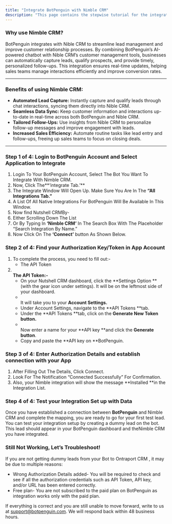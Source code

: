 ```yaml
---
title: "Integrate BotPenguin with Nimble CRM"
description: "This page contains the stepwise tutorial for the integration with BotPenguin"
---
```


### **Why use Nimble CRM?**

BotPenguin integrates with Nible CRM to streamline lead management and improve customer relationship processes. By combining BotPenguin’s AI-powered chatbot with Nible CRM’s customer management tools, businesses can automatically capture leads, qualify prospects, and provide timely, personalized follow-ups. This integration ensures real-time updates, helping sales teams manage interactions efficiently and improve conversion rates.

---

### **Benefits of using Nimble CRM:**

- **Automated Lead Capture:** Instantly capture and qualify leads through chat interactions, syncing them directly into Nible CRM.
- **Seamless Data Sync:** Keep customer information and interactions up-to-date in real-time across both BotPenguin and Nible CRM.
- **Tailored Follow-Ups:** Use insights from Nible CRM to personalize follow-up messages and improve engagement with leads.
- **Increased Sales Efficiency:** Automate routine tasks like lead entry and follow-ups, freeing up sales teams to focus on closing deals.

---

### **Step 1 of 4: Login to BotPenguin Account and Select Application to Integrate**

1. Login To Your BotPenguin Account, Select The Bot You Want To Integrate With Nimble CRM.
2. Now, Click The**‘integrate Tab.’** 
3. The Integrate Window Will Open Up. Make Sure You Are In The **“All Integrations Tab.”**
4. A List Of All Native Integrations For BotPenguin Will Be Available In This Window.
5. Now find Nutshell CRMBy-
6. Either Scrolling Down The List
7. Or By Typing In **‘Nimble CRM’** In The Search Box With The Placeholder “Search Integration By Name.”
8. Now Click On The **‘Connect’** button As Shown Below.

### **Step 2 of 4: Find your Authorization Key/Token in App Account**

1. To complete the process, you need to fill out:-
   - The API Token
2. **\
   The API Token:-**
   - On your Nutshell CRM dashboard, click the **Settings Option **(with the gear icon under settings). It will be on the leftmost side of your dashboard.
   - \
     It will take you to your **Account Settings.**
   - Under Account Settings, navigate to the **API Tokens **tab.
   - Under the **API Tokens **tab, click on the **Generate New Token button.**
   - \
     Now enter a name for your **API key **and click the **Generate button**.
   - Copy and paste the **API key on **BotPenguin.

### **Step 3 of 4: Enter Authorization Details and establish connection with your App**

1. After Filling Out The Details, Click Connect.
2. Look For The Notification “Connected Successfully” For Confirmation.
3. Also, your Nimble integration will show the message **Installed **in the Integration List.

### **Step 4 of 4: Test your Integration Set up with Data**

Once you have established a connection between **BotPenguin** and Nimble CRM and complete the mapping, you are ready to go for your first test lead. You can test your integration setup by creating a dummy lead on the bot. This lead should appear in your BotPenguin dashboard and theNimble CRM you have integrated.

### **Still Not Working, Let’s Troubleshoot\!**

If you are not getting dummy leads from your Bot to Ontraport CRM , it may be due to multiple reasons:

- Wrong Authorization Details added- You will be required to check and see if all the authorization credentials such as API Token, API key, and/or URL has been entered correctly.
- Free plan- You are not subscribed to the paid plan on BotPenguin as integration works only with the paid plan.

If everything is correct and you are still unable to move forward, write to us at [support@botpenguin.com](mailto:support@botpenguin.com). We will respond back within 48 business hours.
